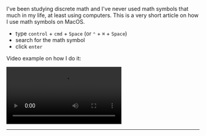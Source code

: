 <SmoothRender>

I've been studying discrete math and I've never used math symbols that much in my life, at least using computers. This is a very short article on how I use math symbols on MacOS.

- type `control` + `cmd` + `Space` (or `⌃` + `⌘` + `Space`)
- search for the math symbol
- click `enter`

Video example on how I do it:

<div style={{ margin: 'auto', textAlign: 'center' }}>
  <video class="full-width" controls="true" allowfullscreen="true">
    <source src="/math-symbols-on-macos/math-symbols.mov" />
  </video>
</div>

---

</SmoothRender>
